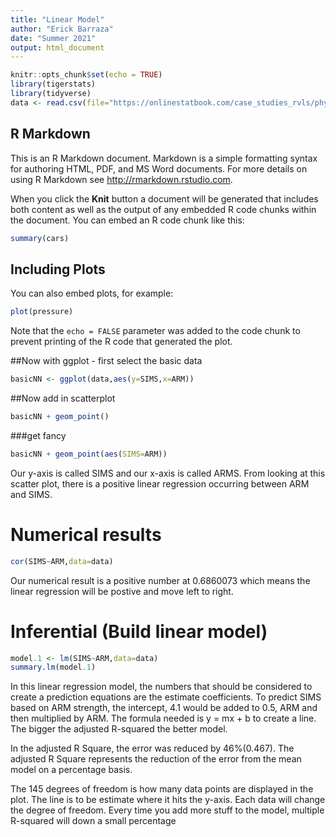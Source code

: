 ```yaml
---
title: "Linear Model"
author: "Erick Barraza"
date: "Summer 2021"
output: html_document
---
```


```r
knitr::opts_chunk$set(echo = TRUE)
library(tigerstats)
library(tidyverse)
data <- read.csv(file="https://onlinestatbook.com/case_studies_rvls/physical_strength/data.txt",sep="",header=TRUE) 
```


## R Markdown

This is an R Markdown document. Markdown is a simple formatting syntax for authoring HTML, PDF, and MS Word documents. For more details on using R Markdown see <http://rmarkdown.rstudio.com>.

When you click the **Knit** button a document will be generated that includes both content as well as the output of any embedded R code chunks within the document. You can embed an R code chunk like this:

```r
summary(cars)
```

## Including Plots

You can also embed plots, for example:

```r
plot(pressure)
```

Note that the `echo = FALSE` parameter was added to the code chunk to prevent printing of the R code that generated the plot.


##Now with ggplot - first select the basic data
  
```r
basicNN <- ggplot(data,aes(y=SIMS,x=ARM))
```
##Now add in scatterplot

```r
basicNN + geom_point()
```

###get fancy  
  
```r
basicNN + geom_point(aes(SIMS=ARM)) 
```

Our y-axis is called SIMS and our x-axis is called ARMS. From looking at this scatter plot, there is a positive linear regression occurring between ARM and SIMS.

  
# Numerical results

  
```r
cor(SIMS~ARM,data=data)
```

Our numerical result is a positive number at 0.6860073 which means the linear regression will be postive and move left to right.

# Inferential  (Build linear model)
  
  
```r
model.1 <- lm(SIMS~ARM,data=data)
summary.lm(model.1)
```

In this linear regression model, the numbers that should be considered to create a prediction equations are the estimate coefficients. To predict SIMS based on ARM strength, the intercept, 4.1 would be added to 0.5, ARM and then multiplied by ARM. The formula needed is y = mx + b to create a line. The bigger the adjusted R-squared the better model. 

In the adjusted R Square, the error was reduced by 46%(0.467). The adjusted R Square represents the reduction of the error from the mean model on a percentage basis.

The 145 degrees of freedom is how many data points are displayed in the plot. The line is to be estimate where it hits the y-axis. Each data will change the degree of freedom. Every time you add more stuff to the model, multiple R-squared will down a small percentage 
